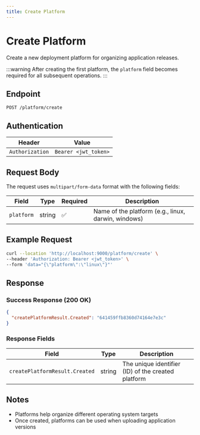 ```yaml
---
title: Create Platform
---
```


# Create Platform

Create a new deployment platform for organizing application releases.

:::warning
After creating the first platform, the `platform` field becomes required for all subsequent operations.
:::

## Endpoint

```
POST /platform/create
```

## Authentication

| Header | Value |
|--------|-------|
| `Authorization` | `Bearer <jwt_token>` |

## Request Body

The request uses `multipart/form-data` format with the following fields:

| Field | Type | Required | Description |
|-------|------|----------|-------------|
| `platform` | string | ✅ | Name of the platform (e.g., linux, darwin, windows) |

## Example Request

```bash
curl --location 'http://localhost:9000/platform/create' \
--header 'Authorization: Bearer <jwt_token>' \
--form 'data="{\"platform\":\"linux\"}"'
```

## Response

### Success Response (200 OK)

```json
{
  "createPlatformResult.Created": "641459ffb8360d74164e7e3c"
}
```

### Response Fields

| Field | Type | Description |
|-------|------|-------------|
| `createPlatformResult.Created` | string | The unique identifier (ID) of the created platform |

## Notes

- Platforms help organize different operating system targets
- Once created, platforms can be used when uploading application versions